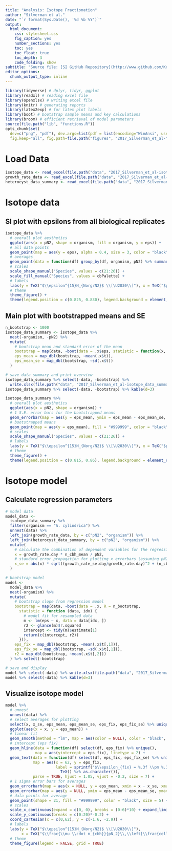 ```yaml
---
title: "Analysis: Isotope Fractionation"
author: "Silverman et al."
date: "`r format(Sys.Date(), '%d %b %Y')`"
output:
  html_document: 
    css: stylesheet.css
    fig_caption: yes
    number_sections: yes
    toc: yes
    toc_float: true
    toc_depth: 3
    code_folding: show
subtitle: "Source file: [SI GitHub Repository](http://www.github.com/KopfLab/2017_Silverman_et_al/) / [heterocyst_analysis.Rmd](http://www.github.com/KopfLab/2017_Silverman_et_al/blob/master/isotope_analysis.Rmd)"
editor_options:
  chunk_output_type: inline
---
```



```r
library(tidyverse) # dplyr, tidyr, ggplot
library(readxl) # reading excel file
library(openxlsx) # writing excel file
library(knitr) # generating reports
library(latex2exp) # for latex plot labels
library(boot) # bootstrap sample means and key calculations
library(broom) # efficient retrieval of model parameters
source(file.path("lib", "functions.R"))
opts_chunk$set(
  dev=c("png", "pdf"), dev.args=list(pdf = list(encoding="WinAnsi", useDingbats=FALSE)),
  fig.keep="all", fig.path=file.path("figures", "2017_Silverman_et_al-"))
```

# Load Data

```r
isotope_data <- read_excel(file.path("data", "2017_Silverman_et_al-isotope_data.xlsx"))
growth_rate_data <- read_excel(file.path("data", "2017_Silverman_et_al-growth_rate_data.xlsx"))
heterocyst_data_summary <- read_excel(file.path("data", "2017_Silverman_et_al-heterocyst_data_summary.xlsx"))
```

# Isotope data

## SI plot with epsilons from all biological replicates

```r
isotope_data %>% 
  # overall plot aesthetics
  ggplot(aes(x = pN2, shape = organism, fill = organism, y = eps)) + 
  # all data points
  geom_point(map = aes(y = eps), alpha = 0.4, size = 3, color = "black") + 
  # averages
  geom_point(data = function(df) group_by(df, organism, pN2) %>% summarize(eps = mean(eps)), color = "black", size = 6) +
  # scales
  scale_shape_manual("Species", values = c(21:26)) +
  scale_fill_manual("Species", values = cbPalette) +
  # labels
  labs(y = TeX("$\\epsilon^{15}N_{Norg/N2}$ \\[\U2030\\]"), x = TeX("$pN_{2}$ \\[bar\\]")) + 
  # theme
  theme_figure() +
  theme(legend.position = c(0.825, 0.830), legend.background = element_rect(size = 0.8, color = "black"))
```

## Main plot with bootstrapped means and SE

```r
n_bootstrap <- 1000
isotope_data_summary <- isotope_data %>% 
  nest(-organism, -pN2) %>% 
  mutate(
    # bootstrap mean and standard error of the mean
    bootstrap = map(data, ~boot(data = .x$eps, statistic = function(x, idx) mean(x[idx]), R = n_bootstrap)),
    eps_mean = map_dbl(bootstrap, ~mean(.x$t)),
    eps_mean_se = map_dbl(bootstrap, ~sd(.x$t))
  )

# save data summary and print overview
isotope_data_summary %>% select(-data, -bootstrap) %>%
  write.xlsx(file.path("data", "2017_Silverman_et_al-isotope_data_summary.xlsx"))
isotope_data_summary %>% select(-data, -bootstrap) %>% kable(d=3)
```


```r
isotope_data_summary %>% 
  # overall plot aesthetics
  ggplot(aes(x = pN2, shape = organism)) + 
  # 1 S.E. error bars for the bootstrapped means
  geom_errorbar(map = aes(y = eps_mean, ymin = eps_mean - eps_mean_se, ymax = eps_mean + eps_mean_se), width = 0.02, alpha = 0.5) +
  # bootstrapped means
  geom_point(map = aes(y = eps_mean), fill = "#999999", color = "black", size = 6) +
  # scales
  scale_shape_manual("Species", values = c(21:26)) +
  # labels
  labs(y = TeX("$\\epsilon^{15}N_{Norg/N2}$ \\[\U2030\\]"), x = TeX("$pN_{2}$ \\[bar\\]")) + 
  # theme
  theme_figure() +
  theme(legend.position = c(0.815, 0.86), legend.background = element_rect(size = 0.8, color = "black"))
```

# Isotope model

## Calculate regression parameters

```r
# model data
model_data <- 
  isotope_data_summary %>% 
  filter(organism == "A. cylindrica") %>% 
  unnest(data) %>% 
  left_join(growth_rate_data, by = c("pN2", "organism")) %>% 
  left_join(heterocyst_data_summary, by = c("pN2", "organism")) %>% 
  mutate(
    # calculate the combination of dependent variables for the regression
    x = growth_rate.day * n_cbh_mean / pN2,
    # standard error propagation for plotting x errorbars (assuming pN2 error to be minimal)
    x_se = abs(x) * sqrt((growth_rate_se.day/growth_rate.day)^2 + (n_cbh_mean_se/n_cbh_mean)^2)
  )

# bootstrap model
model <-
  model_data %>% 
  nest(-organism) %>% 
  mutate(
    # bootstrap slope from regression model
    bootstrap = map(data, ~boot(data = .x, R = n_bootstrap,
      statistic = function (data, idx) {
        # model fit for resampled data
        m <- lm(eps ~ x, data = data[idx, ])
        r2 <- glance(m)$r.squared
        intercept <- tidy(m)$estimate[1]
        return(c(intercept, r2))
      })),
    eps_fix = map_dbl(bootstrap, ~mean(.x$t[,1])),
    eps_fix_se = map_dbl(bootstrap, ~sd(.x$t[,1])),
    r2 = map_dbl(bootstrap, ~mean(.x$t[,2]))
  ) %>% select(-bootstrap)

# save and display
model %>% select(-data) %>% write.xlsx(file.path("data", "2017_Silverman_et_al-isotope_model.xlsx"))
model %>% select(-data) %>% kable(d=3)
```

## Visualize isotope model

```r
model %>% 
  # unnest 
  unnest(data) %>% 
  # select averages for plotting
  select(x, x_se, eps_mean, eps_mean_se, eps_fix, eps_fix_se) %>% unique() %>% 
  ggplot(aes(x = x, y = eps_mean)) +
  # linear fit
  geom_smooth(method = "lm", map = aes(color = NULL), color = "black", se = FALSE, fullrange = TRUE, alpha=0.3) +
  # intercept (eps fix)
  geom_hline(data = function(df) select(df, eps_fix) %>% unique(), 
             map = aes(yintercept = eps_fix), linetype = 2) +
  geom_text(data = function(df) select(df, eps_fix, eps_fix_se) %>% unique(), 
            map = aes(x = 62, y = eps_fix, 
                      label = sprintf("$\\epsilon_{fix} = %.3f \\pm %.3f\U2030$", eps_fix, eps_fix_se) %>% 
                        TeX() %>% as.character()),
            parse = TRUE, hjust = 1.05, vjust = -0.2, size = 7) +
  # 1 sigma error bars for averages
  geom_errorbarh(map = aes(x = NULL, y = eps_mean, xmin = x - x_se, xmax = x + x_se), height = 0.03, alpha = 0.8) +
  geom_errorbar(map = aes(y = NULL, ymin = eps_mean - eps_mean_se, ymax = eps_mean + eps_mean_se), width = 1, alpha = 0.8) +
  # data points for average
  geom_point(shape = 21, fill = "#999999", color = "black", size = 5) + 
  # scales
  scale_x_continuous(expand = c(0, 0), breaks = (0:6)*10) + expand_limits(x=0) + 
  scale_y_continuous(breaks = c(0:20)*-0.2) + 
  coord_cartesian(x = c(0,62), y = c(-1.6, -2.9)) +
  # labels
  labs(y = TeX("$\\epsilon^{15}N_{Norg/N2}$ \\[\U2030\\]"), 
       x = TeX("$\\frac{\\mu \\cdot n_{cbh}}{pN_2}\\,\\left[\\frac{cells}{day\\cdot bar}\\right]$")) + 
  # theme
  theme_figure(legend = FALSE, grid = TRUE)
```


